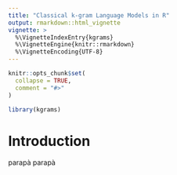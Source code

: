 ```yaml
---
title: "Classical k-gram Language Models in R"
output: rmarkdown::html_vignette
vignette: >
  %\VignetteIndexEntry{kgrams}
  %\VignetteEngine{knitr::rmarkdown}
  %\VignetteEncoding{UTF-8}
---
```


```r
knitr::opts_chunk$set(
  collapse = TRUE,
  comment = "#>"
)
```

```r
library(kgrams)
```

# Introduction

parapà parapà